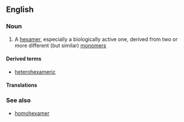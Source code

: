 ==English==

===Noun===
{{en-noun}}

# {{chemistry|biochemistry}} A [[hexamer]], especially a biologically active one, derived from two or more different (but similar) [[monomer]]s

====Derived terms====
* [[heterohexameric]]

====Translations====
{{trans-top|hexamer}}
{{trans-mid}}
{{trans-bottom}}

===See also===
*[[homohexamer]]